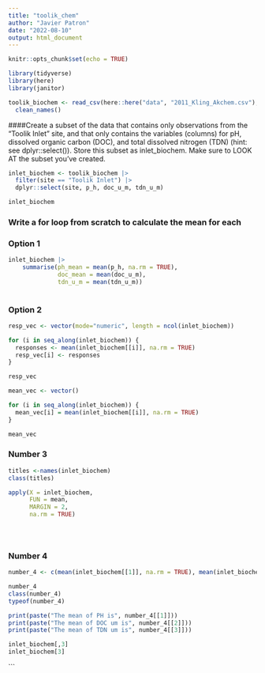 ```yaml
---
title: "toolik_chem"
author: "Javier Patron"
date: "2022-08-10"
output: html_document
---
```


```r
knitr::opts_chunk$set(echo = TRUE)
```

```r
library(tidyverse)
library(here)
library(janitor)
```

```r
toolik_biochem <- read_csv(here::here("data", "2011_Kling_Akchem.csv"), na = (".")) |> 
  clean_names()
```

####Create a subset of the data that contains only observations from the “Toolik Inlet” site, and that only contains the variables (columns) for pH, dissolved organic carbon (DOC), and total dissolved nitrogen (TDN) (hint: see dplyr::select()). Store this subset as inlet_biochem. Make sure to LOOK AT the subset you’ve created.


```r
inlet_biochem <- toolik_biochem |>
  filter(site == "Toolik Inlet") |> 
  dplyr::select(site, p_h, doc_u_m, tdn_u_m)

inlet_biochem
```


### Write a for loop from scratch to calculate the mean for each

### Option 1
```r
inlet_biochem |> 
    summarise(ph_mean = mean(p_h, na.rm = TRUE),
              doc_mean = mean(doc_u_m),
              tdn_u_m = mean(tdn_u_m))
  
```


### Option 2
```r
resp_vec <- vector(mode="numeric", length = ncol(inlet_biochem))

for (i in seq_along(inlet_biochem)) {
  responses <- mean(inlet_biochem[[i]], na.rm = TRUE)
  resp_vec[i] <- responses
}

resp_vec
```


```r

mean_vec <- vector()

for (i in seq_along(inlet_biochem)) {
  mean_vec[i] = mean(inlet_biochem[[i]], na.rm = TRUE)
}

mean_vec
```

### Number 3

```r
titles <-names(inlet_biochem)
class(titles)

apply(X = inlet_biochem,
      FUN = mean, 
      MARGIN = 2,
      na.rm = TRUE)


  
```


### Number 4

```r

number_4 <- c(mean(inlet_biochem[[1]], na.rm = TRUE), mean(inlet_biochem[[2]]), mean(inlet_biochem[[3]]))

number_4
class(number_4)
typeof(number_4)

```

```r
print(paste("The mean of PH is", number_4[[1]]))
print(paste("The mean of DOC um is", number_4[[2]]))
print(paste("The mean of TDN um is", number_4[[3]]))
```



```r
inlet_biochem[,3]
inlet_biochem[3]

```


```

